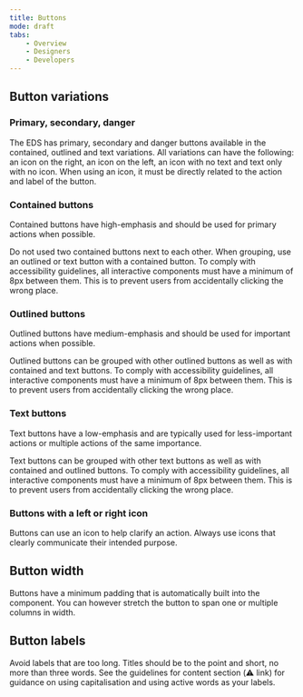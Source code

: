 ```yaml
---
title: Buttons
mode: draft
tabs:
    - Overview
    - Designers
    - Developers
---
```



## Button variations


### Primary, secondary, danger

The EDS has primary, secondary and danger buttons available in the contained, outlined and text variations. All variations can have the following: an icon on the right, an icon on the left, an icon with no text and text only with no icon. When using an icon, it must be directly related to the action and label of the button. 


### Contained buttons

Contained buttons have high-emphasis and should be used for primary actions when possible. 

Do not used two contained buttons next to each other. When grouping, use an outlined or text button with a contained button. 
To comply with accessibility guidelines, all interactive components must have a minimum of 8px between them. This is to prevent users from accidentally clicking the wrong place. 


### Outlined buttons

Outlined buttons have medium-emphasis and should be used for important actions when possible. 

Outlined buttons can be grouped with other outlined buttons as well as with contained and text buttons. 
To comply with accessibility guidelines, all interactive components must have a minimum of 8px between them. This is to prevent users from accidentally clicking the wrong place. 


### Text buttons

Text buttons have a low-emphasis and are typically used for less-important actions or multiple actions of the same importance. 

Text buttons can be grouped with other text buttons as well as with contained and outlined buttons. To comply with accessibility guidelines, all interactive components must have a minimum of 8px between them. This is to prevent users from accidentally clicking the wrong place. 


### Buttons with a left or right icon
Buttons can use an icon to help clarify an action. Always use icons that clearly communicate their intended purpose. 


## Button width

Buttons have a minimum padding that is automatically built into the component. You can however stretch the button to span one or multiple columns in width. 


## Button labels

Avoid labels that are too long. Titles should be to the point and short, no more than three words. 
See the guidelines for content section (:warning: link) for guidance on using capitalisation and using active words as your labels. 
